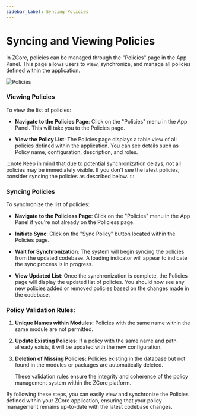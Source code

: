```yaml
---
sidebar_label: Syncing Policies
---
```


# Syncing and Viewing Policies

In ZCore, policies can be managed through the "Policies" page in the App Panel. This page allows users to view, synchronize, and manage all policies defined within the application.

![Policies](/img/permission-framework/policy-table.png)

### Viewing Policies

To view the list of policies:

- **Navigate to the Policies Page**: Click on the "Policies" menu in the App Panel. This will take you to the Policies page.
  
- **View the Policy List**: The Policies page displays a table view of all policies defined within the application. You can see details such as Policy name, configuration, description, and roles.

:::note
Keep in mind that due to potential synchronization delays, not all policies may be immediately visible. If you don't see the latest policies, consider syncing the policies as described below.
:::

### Syncing Policies

To synchronize the list of policies:

- **Navigate to the Policiess Page**: Click on the "Policies" menu in the App Panel if you're not already on the Policiess page.
  
- **Initiate Sync**: Click on the "Sync Policy" button located within the Policies page.

- **Wait for Synchronization**: The system will begin syncing the policies from the updated codebase. A loading indicator will appear to indicate the sync process is in progress.

- **View Updated List**: Once the synchronization is complete, the Policies page will display the updated list of policies. You should now see any new policies added or removed policies based on the changes made in the codebase.


### Policy Validation Rules:

1. **Unique Names within Modules:**
   Policies with the same name within the same module are not permitted.

2. **Update Existing Policies:**
   If a policy with the same name and path already exists, it will be updated with the new configuration.

3. **Deletion of Missing Policies:**
   Policies existing in the database but not found in the modules or packages are automatically deleted.
   
   These validation rules ensure the integrity and coherence of the policy management system within the ZCore platform.

By following these steps, you can easily view and synchronize the Policies defined within your ZCore application, ensuring that your policy management remains up-to-date with the latest codebase changes.

